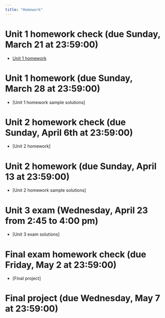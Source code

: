 ```yaml
---
title: "Homework"
---
```


# Unit 1 homework check (due Sunday, March 21 at 23:59:00)

  - [Unit 1 homework](homeworks/Unit 1 homework/unit.1.homework.zip)

# Unit 1 homework (due Sunday, March 28 at 23:59:00) 

  - [Unit 1 homework sample solutions]
  
# Unit 2 homework check (due Sunday, April 6th at 23:59:00)  

  - [Unit 2 homework]
  
# Unit 2 homework (due Sunday, April 13 at 23:59:00) 

  - [Unit 2 homework sample solutions]

# Unit 3 exam (Wednesday, April 23 from 2:45 to 4:00 pm) 

  - [Unit 3 exam solutions]

# Final exam homework check (due Friday, May 2 at 23:59:00)

  - [Final project]

# Final project (due Wednesday, May 7 at 23:59:00) 

